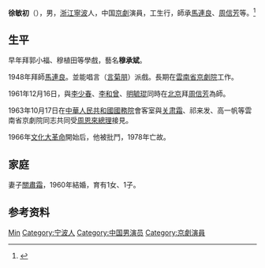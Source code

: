 '''徐敏初'''（{{bd|1917年||1978年}}），男，[[浙江|浙江]][[寧波|寧波]]人，中国[[京劇|京劇]]演員，工生行，師承[[馬連良|馬連良]]、[[周信芳|周信芳]]等。<ref>{{Cite book|title=中国当代文化艺术名人大辞典|author=刘波主编|publisher=国际文化出版公司|year=1993|isbn=9787800493898|location=北京|pages=}}</ref>

== 生平 ==
早年拜郭小福、穆植田等學戲，藝名'''穆承斌'''。

1948年拜師[[馬連良|馬連良]]。並能唱言（[[言菊朋|言菊朋]]）派戲。長期在[[雲南省京劇院|雲南省京劇院]]工作。

1961年12月16日，與[[李少春|李少春]]、[[李和曾|李和曾]]、[[明毓琨|明毓琨]]同時在[[北京|北京]]拜[[周信芳|周信芳]]為師。

1963年10月17日在[[中華人民共和國國務院|中華人民共和國國務院]]會客室與[[关肃霜|关肃霜]]、祁来发、高一帆等雲南省京劇院同志共同受[[周恩來|周恩來]][[總理|總理]]接見。

1966年[[文化大革命|文化大革命]]開始后，他被批鬥，1978年亡故。

== 家庭 ==
妻子[[關肅霜|關肅霜]]，1960年結婚，育有1女、1子。

== 参考资料 ==
{{reflist}}

{{Authority control}}
{{DEFAULTSORT:Xu}}
[[Category:徐姓|Min]]
[[Category:宁波人|Category:宁波人]]
[[Category:中国男演员|Category:中国男演员]]
[[Category:京劇演員|Category:京劇演員]]